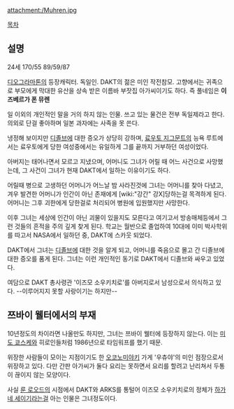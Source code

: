 attachment:/Muhren.jpg

[[목차]]

== 설명 ==
24세
170/55
89/59/87

[[디오그라마톤]]의 등장캐릭터. 독일인. DAKT의 젊은 미인 작전참모. 고향에서는 귀족으로 부모에게 막대한 유산을 상속 받은 이름바 부잣집 아가씨이기도 하다. 즉 풀네임은 '''이즈베르가 폰 뮤렌'''

일 이외의 개인적인 말을 거의 하지 않는 인물. 쓰고 있는 물건은 전부 독일제라고 한다. 의외로 단걸 좋아하며 일본 과자에는 사족을 못 쓴다.

냉정해 보이지만 [[디졸브]]에 대한 증오가 상당히 강하며, [[료우토 지그문트]]의 능욕 루트에서는 료우토에게 당한 여성중에서는 유일하게 그를 끝까지 거부하던 여성이었다.

아버지는 태어나면서 모르고 지냈으며, 어머니도 그녀가 어릴 때 어느 사건으로 사망했는데, 그 사건이 그녀가 현재 DAKT에서 일하는 이유이기도 하다.

어릴때 병으로 고생하던 어머니가 어느날 밤 사라진것에 그녀는 어머니를 찾아 다녔고, 겨우 발견한 어머니가 인간이 아닌 존재에게 [wiki:"강간" 강X]당하는걸 목격하게 된다. 어머니는 그후 괴한에게 당한걸로 처리되어 병원에 입원했지만 사망한다.

이후 그녀는  세상에 인간이 아닌 괴물이 있을지도 모른다고 여기고서 방송매체등에서 그런 것들의 흔적을 주의 깊게 찾게 된다. 학교는 월반으로 졸업하여 10대에 이미 박사학위를 따고서 NASA에서 일하던 중, DAKT에 스카웃 되었다.

DAKT에서 그녀는 [[디졸브]]에 대한 것을 알게 되고, 어머니를 죽음으로 몰고 간 디졸브에 대한 증오를 품게 된다. 그녀는 이런 개인적인 동기로 DAKT에서 디졸브와 싸우고 있었다.

여담으로 DAKT 총사령관 '이즈모 소우키치로'를 아버지로서 남성으로서 의식하고 있다. --이루어지지 못할 사랑이기는 하지만--

== 쯔바이 웰터에서의 부재 ==
10년정도의 차이라면 나올만도 하지만, 그녀는 쯔바이 웰터에 등장하지 않는다. 이는 [[미도 쿄스케]]와 히로인들처럼 1986년으로 타임워프를 했기 때문.

위장한 사람들이 모이는 지점이기도 한 [[오코노미야키]] 가게 '우츄야'의 미인 점장으로서 위장하고 있다. 다만 간판 아가씨가 둘다 요리는 못하면서 요리를 할려고 난리쳐서 두통이 끊이지 않는 모양이다.

사실 [[룬 로오드]]의 시점에서 DAKT와 ARKS를 통털어 이즈모 소우키치로의 정체가 [[하가네 세이기]]라는걸 아는 인물은 그녀정도이다.
